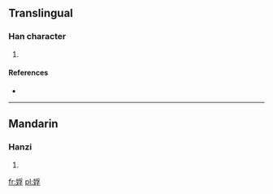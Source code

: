 ==Translingual==

===Han character===
{{Han char|rn=38|rad=女|as=07|sn=10|four=|canj=女月弓木 (VBND)}}

# {{defn|Han|sort=女07}}

====References====
* {{Han ref|kx=0262.040|dkj=06292|dj=0528.250|hdz=21052.170|uh=5A10|ud=23056}}

----

==Mandarin==

===Hanzi===
{{cmn-hanzi|pin=[[fū]] ([[fu1]])|wg=<sup>u</sup>}}

# {{defn|Mandarin|sort=女07}}

[[fr:娐]]
[[pl:娐]]